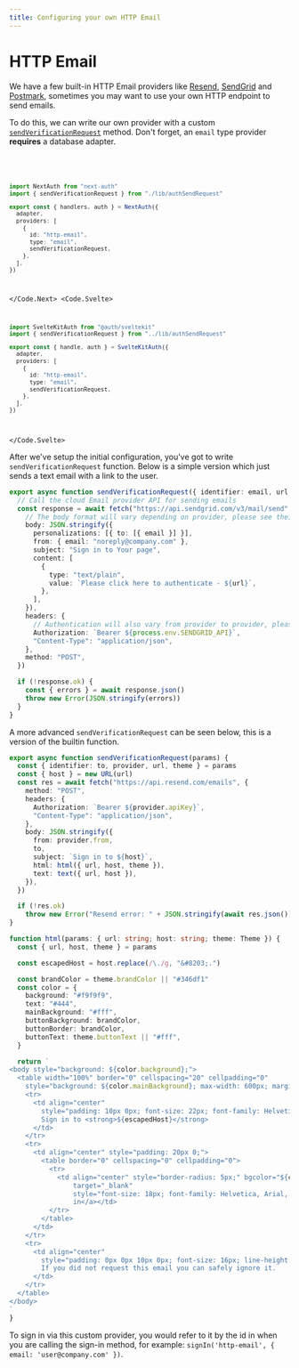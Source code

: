 ```yaml
---
title: Configuring your own HTTP Email
---
```



# HTTP Email

We have a few built-in HTTP Email providers like [Resend](/getting-started/providers/resend), [SendGrid](/getting-started/providers/sendgrid) and [Postmark](/getting-started/providers/postmark), sometimes you may want to use your own HTTP endpoint to send emails.

To do this, we can write our own provider with a custom [`sendVerificationRequest`](/reference/core/providers/email#sendverificationrequest) method. Don't forget, an `email` type provider **requires** a database adapter.

<Code>
<Code.Next>

```ts filename="./auth.ts"
import NextAuth from "next-auth"
import { sendVerificationRequest } from "./lib/authSendRequest"

export const { handlers, auth } = NextAuth({
  adapter,
  providers: [
    {
      id: "http-email",
      type: "email",
      sendVerificationRequest,
    },
  ],
})
```

</Code.Next>
<Code.Svelte>

```ts filename="./src/auth.ts"
import SvelteKitAuth from "@auth/sveltekit"
import { sendVerificationRequest } from "../lib/authSendRequest"

export const { handle, auth } = SvelteKitAuth({
  adapter,
  providers: [
    {
      id: "http-email",
      type: "email",
      sendVerificationRequest,
    },
  ],
})
```

</Code.Svelte>
</Code>

After we've setup the initial configuration, you've got to write `sendVerificationRequest` function. Below is a simple version which just sends a text email with a link to the user.

```ts filename="./lib/authSendRequest.ts"
export async function sendVerificationRequest({ identifier: email, url }) {
  // Call the cloud Email provider API for sending emails
  const response = await fetch("https://api.sendgrid.com/v3/mail/send", {
    // The body format will vary depending on provider, please see their documentation
    body: JSON.stringify({
      personalizations: [{ to: [{ email }] }],
      from: { email: "noreply@company.com" },
      subject: "Sign in to Your page",
      content: [
        {
          type: "text/plain",
          value: `Please click here to authenticate - ${url}`,
        },
      ],
    }),
    headers: {
      // Authentication will also vary from provider to provider, please see their docs.
      Authorization: `Bearer ${process.env.SENDGRID_API}`,
      "Content-Type": "application/json",
    },
    method: "POST",
  })

  if (!response.ok) {
    const { errors } = await response.json()
    throw new Error(JSON.stringify(errors))
  }
}
```

A more advanced `sendVerificationRequest` can be seen below, this is a version of the builtin function.

```ts filename="./lib/authSendRequest.ts"
export async function sendVerificationRequest(params) {
  const { identifier: to, provider, url, theme } = params
  const { host } = new URL(url)
  const res = await fetch("https://api.resend.com/emails", {
    method: "POST",
    headers: {
      Authorization: `Bearer ${provider.apiKey}`,
      "Content-Type": "application/json",
    },
    body: JSON.stringify({
      from: provider.from,
      to,
      subject: `Sign in to ${host}`,
      html: html({ url, host, theme }),
      text: text({ url, host }),
    }),
  })

  if (!res.ok)
    throw new Error("Resend error: " + JSON.stringify(await res.json()))
}

function html(params: { url: string; host: string; theme: Theme }) {
  const { url, host, theme } = params

  const escapedHost = host.replace(/\./g, "&#8203;.")

  const brandColor = theme.brandColor || "#346df1"
  const color = {
    background: "#f9f9f9",
    text: "#444",
    mainBackground: "#fff",
    buttonBackground: brandColor,
    buttonBorder: brandColor,
    buttonText: theme.buttonText || "#fff",
  }

  return `
<body style="background: ${color.background};">
  <table width="100%" border="0" cellspacing="20" cellpadding="0"
    style="background: ${color.mainBackground}; max-width: 600px; margin: auto; border-radius: 10px;">
    <tr>
      <td align="center"
        style="padding: 10px 0px; font-size: 22px; font-family: Helvetica, Arial, sans-serif; color: ${color.text};">
        Sign in to <strong>${escapedHost}</strong>
      </td>
    </tr>
    <tr>
      <td align="center" style="padding: 20px 0;">
        <table border="0" cellspacing="0" cellpadding="0">
          <tr>
            <td align="center" style="border-radius: 5px;" bgcolor="${color.buttonBackground}"><a href="${url}"
                target="_blank"
                style="font-size: 18px; font-family: Helvetica, Arial, sans-serif; color: ${color.buttonText}; text-decoration: none; border-radius: 5px; padding: 10px 20px; border: 1px solid ${color.buttonBorder}; display: inline-block; font-weight: bold;">Sign
                in</a></td>
          </tr>
        </table>
      </td>
    </tr>
    <tr>
      <td align="center"
        style="padding: 0px 0px 10px 0px; font-size: 16px; line-height: 22px; font-family: Helvetica, Arial, sans-serif; color: ${color.text};">
        If you did not request this email you can safely ignore it.
      </td>
    </tr>
  </table>
</body>
`
}
```

To sign in via this custom provider, you would refer to it by the id in when you are calling the sign-in method, for example: `signIn('http-email', { email: 'user@company.com' })`.
